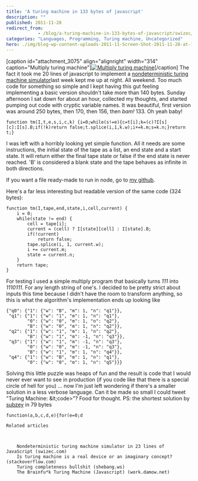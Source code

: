 ```yaml
---
title: 'A turing machine in 133 bytes of javascript'
description: ""
published: 2011-11-28
redirect_from: 
            - /blog/a-turing-machine-in-133-bytes-of-javascript/swizec/3069
categories: "Languages, Programming, Turing machine, Uncategorized"
hero: ./img/blog-wp-content-uploads-2011-11-Screen-Shot-2011-11-28-at-11.16.05-AM.png
---
```

\[caption id=&quot;attachment_3075&quot; align=&quot;alignright&quot; width=&quot;314&quot; caption=&quot;Multiply turing machine&quot;][![Multiply turing machine](http://swizec.com/blog/wp-content/uploads/2011/11/Screen-Shot-2011-11-28-at-11.16.05-AM.png "Multiply turing machine")](./img/blog-wp-content-uploads-2011-11-Screen-Shot-2011-11-28-at-11.16.05-AM.png)\[/caption] The fact it took me 20 lines of javascript to implement a [nondeterministic turing machine simulator](http://swizec.com/blog/nondeterministic-turing-machine-simulator-in-23-lines-of-javascript/swizec/3047 "Nondeterministic turing machine simulator in 23 lines of JavaScript")last week kept me up at night. All weekend. Too much code for something so simple and I kept having this gut feeling implementing a basic version shouldn&#x27;t take more than 140 bytes. Sunday afternoon I sat down for about an hour, collected my thoughts, and started pumping out code with cryptic variable names. It was beautiful, first version was around 250 bytes, then 170, then 156, then _bam!_ 133. Oh yeah baby!

```
function tm(I,t,e,s,i,c,k) {i=0;while(s!=e){c=t[i];k=(c)?I[s][c]:I[s].B;if(!k)return false;t.splice(i,1,k.w);i+=k.m;s=k.n;}return t;}
```

I was left with a horribly looking yet simple function. All it needs are some instructions, the initial state of the tape as a list, an end state and a start state. It will return either the final tape state or false if the end state is never reached. &#x27;B&#x27; is considered a blank state and the tape behaves as infinite in both directions.

If you want a file ready-made to run in node, go to [my github](https://github.com/Swizec/random-coding/blob/master/turing-140.js).

Here&#x27;s a far less interesting but readable version of the same code (324 bytes):

```
function tm(I,tape,end,state,i,cell,current) {
    i = 0;
    while(state != end) {
        cell = tape[i];
        current = (cell) ? I[state][cell] : I[state].B;
        if(!current)
            return false;
        tape.splice(i, 1, current.w);
        i += current.m;
        state = current.n;
    }
    return tape;
}
```

For testing I used a simple multiply program that basically turns _111_ into _1110111_. For any length string of one&#x27;s. I decided to be pretty strict about inputs this time because I didn&#x27;t have the room to transform anything, so this is what the algorithm&#x27;s implementation ends up looking like

```
{"q0": {"1": {"w": "B", "m": 1, "n": "q1"}},
 "q1": {"1": {"w": "1", "m": 1, "n": "q1"},
        "0": {"w": "0", "m": 1, "n": "q2"},
        "B": {"w": "0", "m": 1, "n": "q2"}},
 "q2": {"1": {"w": "1", "m": 1, "n": "q2"},
        "B": {"w": "1", "m": -1, "n": "q3"}},
 "q3": {"1": {"w": "1", "m": -1, "n": "q3"},
        "0": {"w": "0", "m": -1, "n": "q3"},
        "B": {"w": "1", "m": 1, "n": "q4"}},
 "q4": {"1": {"w": "B", "m": 1, "n": "q1"},
        "0": {"w": "0", "m": 1, "n": "q5"}}}
```

Solving this little puzzle was heaps of fun and the result is code that I would never ever want to see in production (if you code like that there is a special circle of hell for you) ... now I&#x27;m just left wondering if there&#x27;s a smaller solution in a less verbose language. Can it be made so small I could tweet &quot;Turing Machine: &amp;lt;code&gt;&quot;? Food for thought. PS: the shortest solution by [subzey](https://gist.github.com/1400509) in 79 bytes

```
function(a,b,c,d,e){for(e=0;d

Related articles



	Nondeterministic turing machine simulator in 23 lines of JavaScript (swizec.com)
	Is turing machine is a real device or an imaginary concept? (stackoverflow.com)
	Turing completeness bullshit (shebang.ws)
	The Brainfu*k Turing Machine (Javascript) (work.damow.net)
```